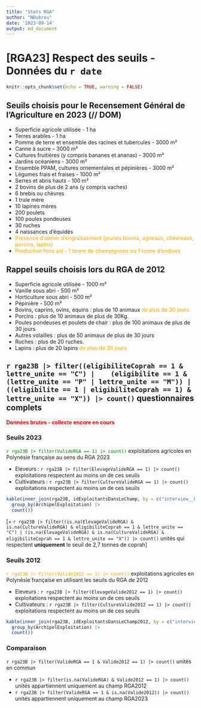 ---
title: "Stats RGA"
author: "NDubreu"
date: '2023-09-14'
output: md_document
---

# [RGA23] Respect des seuils - Données du `r date`

```{r setup, include=FALSE}
knitr::opts_chunk$set(echo = TRUE, warning = FALSE)
```

## Seuils choisis pour le Recensement Général de l’Agriculture en 2023 (// DOM)

- Superficie agricole utilisée - 1 ha
- Terres arables - 1 ha
- Pomme de terre et ensemble des racines et tubercules - 3000 m²
- Canne à sucre – 3000 m²
- Cultures fruitières (y compris bananes et ananas) - 3000 m²
- Jardins océaniens - 3000 m²
- Ensemble PPAM, cultures ornementales et pépinières - 3000 m²
- Légumes frais et fraises - 1000 m²
- Serres et abris hauts - 100 m²
- 2 bovins de plus de 2 ans (y compris vaches)
- 6 brebis ou chèvres
- 1 truie mère
- 10 lapines mères
- 200 poulets
- 100 poules pondeuses
- 30 ruches
- 4 naissances d'équidés
- <font color = "orange">Présence d'atelier d'engraissement (jeunes bovins, agneaux, chevreaux, porcins, lapins)</font>
- <font color = "orange">Production hors sol - 1 tonne de champignons ou 1 tonne d'endives</font>

## Rappel seuils choisis lors du RGA de 2012

- Superficie agricole utilisée - 1000 m²
- Vanille sous abri - 500 m²
- Horticulture sous abri - 500 m²
- Pépinière - 500 m²
- Bovins, caprins, ovins, équins : plus de 10 animaux <font color = "orange">de plus de 30 jours</font>
- Porcins : plus de 10 animaux de plus de 30Kg.
- Poules pondeuses et poulets de chair : plus de 100 animaux de plus de 30 jours
- Autres volailles : plus de 50 animaux de plus de 30 jours
- Ruches : plus de 20 ruches.
- Lapins : plus de 20 lapins <font color = "orange">de plus de 30 jours</font>

## `r rga23B |> filter((eligibiliteCoprah == 1 & lettre_unite == "C") |    (eligibilite == 1 & (lettre_unite == "P" | lettre_unite == "M")) |    ((eligibilite == 1 | eligibiliteCoprah == 1) & lettre_unite == "X")) |> count()` questionnaires complets

<font color = "red">**Données brutes - collecte encore en cours**</font>

### Seuils 2023

<font color = "green">`r rga23B |> filter(ValideRGA == 1) |> count()`</font> exploitations agricoles en Polynésie française au sens du RGA 2023

- Eleveurs : `r rga23B |> filter(ElevageValideRGA == 1) |> count()` exploitations respectent au moins un de ces seuils
- Cultivateurs : `r rga23B |> filter(CultureValideRGA == 1) |> count()` exploitations respectent au moins un de ces seuils

```{r, echo=FALSE}
kable(inner_join(rga23B, idExploitantsDansLeChamp, by = c("interview__key")) |>
  group_by(ArchipelExploitation) |>
  count())
```

[+ `r rga23B |> filter((is.na(ElevageValideRGA) & is.na(CultureValideRGA) & eligibiliteCoprah == 1 & lettre_unite == "C") | (is.na(ElevageValideRGA) & is.na(CultureValideRGA) & eligibiliteCoprah == 1 & lettre_unite == "X")) |> count()` unités qui respectent **uniquement** le seuil de 2,7 tonnes de coprah]

### Seuils 2012

<font color = "orange">`r rga23B |> filter(Valide2012 == 1) |> count()`</font> exploitations agricoles en Polynésie française en utilisant les seuils du RGA de 2012

- Eleveurs : `r rga23B |> filter(ElevageValide2012 == 1) |> count()` exploitations respectent au moins un de ces seuils
- Cultivateurs : `r rga23B |> filter(CultureValide2012 == 1) |> count()` exploitations respectent au moins un de ces seuils

```{r, echo=FALSE}
kable(inner_join(rga23B, idExploitantsDansLeChamp2012, by = c("interview__key")) |>
  group_by(ArchipelExploitation) |>
  count())
```
### Comparaison 

`r rga23B |> filter(ValideRGA == 1 & Valide2012 == 1) |> count()` unités en commun 

- `r rga23B |> filter(is.na(ValideRGA) & Valide2012 == 1) |> count()` unités appartiennent uniquement au champ RGA2012 
- `r rga23B |> filter(ValideRGA == 1 & is.na(Valide2012)) |> count()` unités appartiennent uniquement au champ RGA2023 
